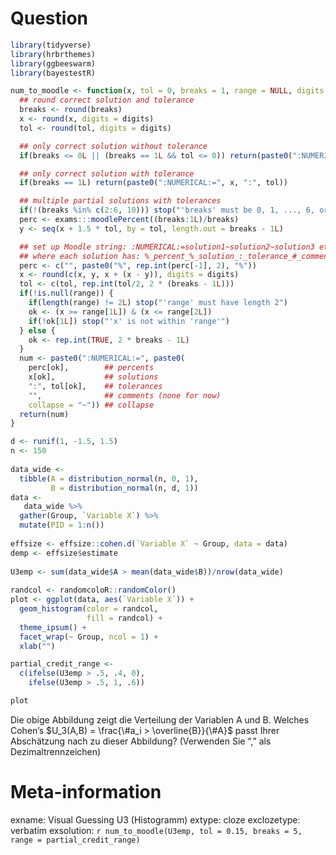Question
========
```{r, echo = F, message = F, warning=FALSE,  fig.width=5, fig.height=5, out.width="400px", dev="svglite"}
library(tidyverse)
library(hrbrthemes)
library(ggbeeswarm)
library(bayestestR)

num_to_moodle <- function(x, tol = 0, breaks = 1, range = NULL, digits = 5) {
  ## round correct solution and tolerance
  breaks <- round(breaks)
  x <- round(x, digits = digits)
  tol <- round(tol, digits = digits)

  ## only correct solution without tolerance
  if(breaks <= 0L || (breaks == 1L && tol <= 0)) return(paste0(":NUMERICAL:=", x))

  ## only correct solution with tolerance
  if(breaks == 1L) return(paste0(":NUMERICAL:=", x, ":", tol))

  ## multiple partial solutions with tolerances
  if(!(breaks %in% c(2:6, 10))) stop("'breaks' must be 0, 1, ..., 6, or 10")
  perc <- exams:::moodlePercent((breaks:1L)/breaks)
  y <- seq(x + 1.5 * tol, by = tol, length.out = breaks - 1L)

  ## set up Moodle string: :NUMERICAL:=solution1~solution2~solution3 etc.
  ## where each solution has: %_percent_%_solution_:_tolerance_#_comment_
  perc <- c("", paste0("%", rep.int(perc[-1], 2), "%"))
  x <- round(c(x, y, x + (x - y)), digits = digits)
  tol <- c(tol, rep.int(tol/2, 2 * (breaks - 1L)))
  if(!is.null(range)) {
    if(length(range) != 2L) stop("'range' must have length 2")
    ok <- (x >= range[1L]) & (x <= range[2L])
    if(!ok[1L]) stop("'x' is not within 'range'")
  } else {
    ok <- rep.int(TRUE, 2 * breaks - 1L)
  }
  num <- paste0(":NUMERICAL:=", paste0(
    perc[ok],        ## percents
    x[ok],           ## solutions
    ":", tol[ok],    ## tolerances
    "",              ## comments (none for now)
    collapse = "~")) ## collapse
  return(num)
}

d <- runif(1, -1.5, 1.5)
n <- 150
    
data_wide <- 
  tibble(A = distribution_normal(n, 0, 1),
         B = distribution_normal(n, d, 1))
data <-
   data_wide %>%
  gather(Group, `Variable X`) %>%
  mutate(PID = 1:n())
  
effsize <- effsize::cohen.d(`Variable X` ~ Group, data = data)
demp <- effsize$estimate
  
U3emp <- sum(data_wide$A > mean(data_wide$B))/nrow(data_wide)
  
randcol <- randomcoloR::randomColor()    
plot <- ggplot(data, aes(`Variable X`)) +
  geom_histogram(color = randcol,
                 fill = randcol) +
  theme_ipsum() +
  facet_wrap(~ Group, ncol = 1) +
  xlab("") 

partial_credit_range <- 
  c(ifelse(U3emp > .5, .4, 0),
    ifelse(U3emp > .5, 1, .6))

plot
```

Die obige Abbildung zeigt die Verteilung der Variablen A und B. Welches Cohen's $U_3(A,B) = \frac{\#a_i > \overline{B}}{\#A}$ passt Ihrer Abschätzung nach zu dieser Abbildung? (Verwenden Sie "," als Dezimaltrennzeichen)

Meta-information
================
exname: Visual Guessing U3 (Histogramm) 
extype: cloze
exclozetype: verbatim
exsolution: `r num_to_moodle(U3emp, tol = 0.15, breaks = 5, range = partial_credit_range)`